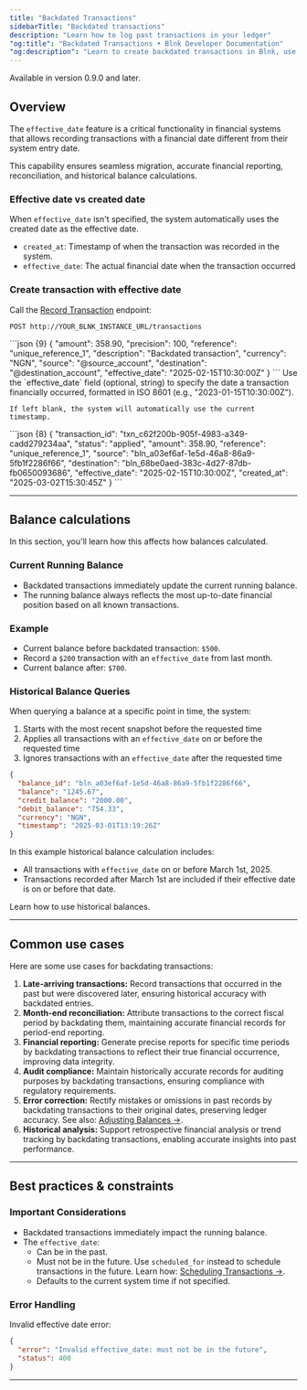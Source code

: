```yaml
---
title: "Backdated Transactions"
sidebarTitle: "Backdated transactions"
description: "Learn how to log past transactions in your ledger"
"og:title": "Backdated Transactions • Blnk Developer Documentation"
"og:description": "Learn to create backdated transactions in Blnk, use effective dates, and handle historical accounting scenarios with precision"
---
```



<Info>Available in version 0.9.0 and later.</Info>

## Overview

The `effective_date` feature is a critical functionality in financial systems that allows recording transactions with a financial date different from their system entry date. 

This capability ensures seamless migration, accurate financial reporting, reconciliation, and historical balance calculations.

### Effective date vs created date

When `effective_date` isn't specified, the system automatically uses the created date as the effective date.

* `created_at`: Timestamp of when the transaction was recorded in the system.
* `effective_date`: The actual financial date when the transaction occurred

### Create transaction with effective date

Call the [Record Transaction](/reference/create-transaction) endpoint:

```
POST http://YOUR_BLNK_INSTANCE_URL/transactions
```

<Tabs>
  <Tab title="Request body">
  ```json {9}
  {
    "amount": 358.90,
    "precision": 100,
    "reference": "unique_reference_1",
    "description": "Backdated transaction",
    "currency": "NGN",
    "source": "@source_account",
    "destination": "@destination_account",
    "effective_date": "2025-02-15T10:30:00Z"
  }
  ```

  <Tip>
    Use the `effective_date` field (optional, string) to specify the date a transaction financially occurred, formatted in ISO 8601 (e.g., "2023-01-15T10:30:00Z"). 
    
    If left blank, the system will automatically use the current timestamp.
  </Tip>
  </Tab>
  <Tab title="Response example">
  ```json {8}
  {
    "transaction_id": "txn_c62f200b-905f-4983-a349-cadd279234aa",
    "status": "applied",
    "amount": 358.90,
    "reference": "unique_reference_1",
    "source": "bln_a03ef6af-1e5d-46a8-86a9-5fb1f2286f66",
    "destination": "bln_68be0aed-383c-4d27-87db-fb0650093686",
    "effective_date": "2025-02-15T10:30:00Z",
    "created_at": "2025-03-02T15:30:45Z"
  }
  ```
  </Tab>
</Tabs>

---

## Balance calculations

In this section, you'll learn how this affects how balances calculated.

### Current Running Balance

* Backdated transactions immediately update the current running balance.
* The running balance always reflects the most up-to-date financial position based on all known transactions.

### Example

* Current balance before backdated transaction: `$500`.
* Record a `$200` transaction with an `effective_date` from last month.
* Current balance after: `$700`.

### Historical Balance Queries

When querying a balance at a specific point in time, the system:

1. Starts with the most recent snapshot before the requested time
2. Applies all transactions with an `effective_date` on or before the requested time
3. Ignores transactions with an `effective_date` after the requested time

```json Response example
{
  "balance_id": "bln_a03ef6af-1e5d-46a8-86a9-5fb1f2286f66",
  "balance": "1245.67",
  "credit_balance": "2000.00",
  "debit_balance": "754.33",
  "currency": "NGN",
  "timestamp": "2025-03-01T13:19:26Z"
}
```

In this example historical balance calculation includes:

* All transactions with `effective_date` on or before March 1st, 2025.
*  Transactions recorded after March 1st are included if their effective date is on or before that date.

<Card title="Historical balances" icon="clock" href="/balances/historical-balances">
  Learn how to use historical balances.
</Card>

---

## Common use cases

Here are some use cases for backdating transactions:

1. **Late-arriving transactions:** Record transactions that occurred in the past but were discovered later, ensuring historical accuracy with backdated entries.
2. **Month-end reconciliation:** Attribute transactions to the correct fiscal period by backdating them, maintaining accurate financial records for period-end reporting.
3. **Financial reporting:** Generate precise reports for specific time periods by backdating transactions to reflect their true financial occurrence, improving data integrity.
4. **Audit compliance:** Maintain historically accurate records for auditing purposes by backdating transactions, ensuring compliance with regulatory requirements.
5. **Error correction:** Rectify mistakes or omissions in past records by backdating transactions to their original dates, preserving ledger accuracy. See also: [Adjusting Balances →](/guides/adjusting-balances).
6. **Historical analysis:** Support retrospective financial analysis or trend tracking by backdating transactions, enabling accurate insights into past performance.

---

## Best practices & constraints

### Important Considerations

* Backdated transactions immediately impact the running balance.
* The `effective_date`:
    * Can be in the past.
    * Must not be in the future. Use `scheduled_for` instead to schedule transactions in the future. Learn how: [Scheduling Transactions →](/transactions/scheduling).
    * Defaults to the current system time if not specified.

### Error Handling

Invalid effective date error:

```json
{
  "error": "Invalid effective_date: must not be in the future",
  "status": 400
}
```

---

<NeedHelp />